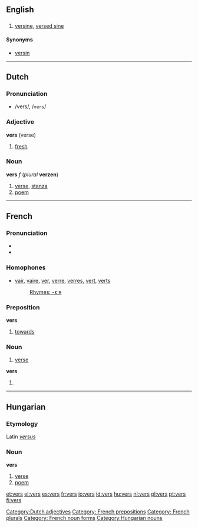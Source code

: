 {{see|verš}}
==English==
==={{abbreviation}}===

#{{trigonometry}} [[versine]], [[versed sine]]

====Synonyms====
*[[versin]]

----

==Dutch==
===Pronunciation===
*/vers/, /<tt>vers</tt>/

===Adjective===
'''vers''' (verse)

# [[fresh]]

[[Category:Dutch adjectives]]

===Noun===
'''vers''' ''f'' (''plural'' '''verzen''')

#[[verse]], [[stanza]]
#[[poem]]

----

==French==
===Pronunciation===
* {{IPA | /vɛːʁ/}}
* {{SAMPA | /vE:R/}}

===Homophones===
*[[vair]], [[vaire]], [[ver]], [[verre]], [[verres]], [[vert]], [[verts]]
*:[[Rhymes:French:-εːʀ|Rhymes: -εːʀ]]

===Preposition===
'''vers'''

#[[towards]]

===Noun===
{{fr-noun-irreg | m | plural=vers}}

# [[verse]]

'''vers'''

# {{plural of | ver#French | ver}}

[[Category: French prepositions]]
[[Category: French plurals]]
[[Category: French noun forms]]

----

==Hungarian==
===Etymology===
Latin ''[[versus]]''

===Noun===
'''vers'''

#[[verse]]
#[[poem]]

[[Category:Hungarian nouns]]

[[et:vers]]
[[el:vers]]
[[es:vers]]
[[fr:vers]]
[[io:vers]]
[[id:vers]]
[[hu:vers]]
[[nl:vers]]
[[pl:vers]]
[[pt:vers]]
[[fi:vers]]